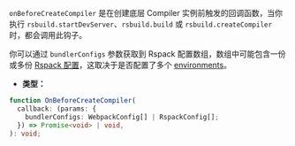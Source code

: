 `onBeforeCreateCompiler` 是在创建底层 Compiler 实例前触发的回调函数，当你执行 `rsbuild.startDevServer`、`rsbuild.build` 或 `rsbuild.createCompiler` 时，都会调用此钩子。

你可以通过 `bundlerConfigs` 参数获取到 Rspack 配置数组，数组中可能包含一份或多份 [Rspack 配置](https://rspack.dev/config/)，这取决于是否配置了多个 [environments](/config/environments)。

- **类型：**

```ts
function OnBeforeCreateCompiler(
  callback: (params: {
    bundlerConfigs: WebpackConfig[] | RspackConfig[];
  }) => Promise<void> | void,
): void;
```
